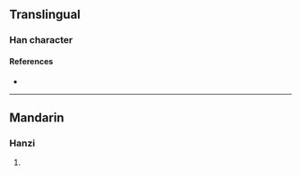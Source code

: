 {{character info}}
==Translingual==

===Han character===
{{Han char|rn=86|rad=火|as=13|sn=17|four=90836|canj=FYTP|ids=⿰火意}}

====References====
* {{Han ref|kx=0685.201|dkj=19493|hdz=32242.030|uh=71F1|ud=29169|bh=ED5D|bd=60765}}

----

==Mandarin==

===Hanzi===
{{cmn-hanzi|pin=[[yì]] ([[yi4]])|wg=i<sup>4</sup>}}

# {{rfdef|cmn|sort=火13}}